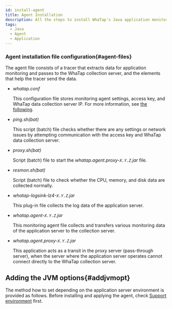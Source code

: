 ```yaml
---
id: install-agent
title: Agent Installation
description: All the steps to install WhaTap's Java application monitoring agent are explained in detail. This section explains how to download and install the agent and how to set the configuration files including the agent's default settings.
tags:
  - Java
  - Agent
  - Application
---
```



<Agentsignupguide />   

<Youtube ko='2ypjaWhN_VY' en='MnWbsoXw4VE' ja='MnWbsoXw4VE' />


<Createprojectv2 />


<Accesskeyv2 /> 


<Downloadjavaagent />

### Agent installation file configuration{#agent-files}

The agent file consists of a tracer that extracts data for application monitoring and passes to the WhaTap collection server, and the elements that help the tracer send the data.

- _whatap.conf_

  This configuration file stores monitoring agent settings, access key, and WhaTap data collection server IP. For more information, see [the following](set-agent).

- _ping.sh(bat)_

  This script (batch) file checks whether there are any settings or network issues by attempting communication with the access key and WhaTap data collection server.

- _proxy.sh(bat)_

  Script (batch) file to start the _whatap.agent.proxy-`X.Y.Z`.jar_ file.

- _resmon.sh(bat)_

  Script (batch) file to check whether the CPU, memory, and disk data are collected normally.

- _whatap-logsink-lz4-`X.Y.Z`.jar_

  This plug-in file collects the log data of the application server.

- _whatap.agent-`X.Y.Z`.jar_

  This monitoring agent file collects and transfers various monitoring data of the application server to the collection server.

- _whatap.agent.proxy-`X.Y.Z`.jar_

  This application acts as a transit in the proxy server (pass-through server), when the server where the application server operates cannot connect directly to the WhaTap collection server.


<Conf />

## Adding the JVM options{#addjvmopt}

The method how to set depending on the application server environment is provided as follows. Before installing and applying the agent, check [Support environment](supported-spec) first.

<DocCardList/>
